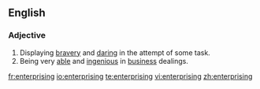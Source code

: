 ==English==

===Adjective===
{{en-adj}}

# Displaying [[brave]]ry and [[daring]] in the attempt of some task.
# Being very [[able]] and [[ingenious]] in [[business]] dealings.

[[fr:enterprising]]
[[io:enterprising]]
[[te:enterprising]]
[[vi:enterprising]]
[[zh:enterprising]]